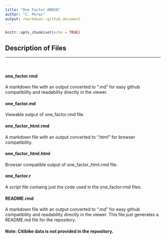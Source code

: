 ```yaml
---
title: "One Factor ANOVA"
author: "C. Perez"
output: rmarkdown::github_document
---
```


```r
knitr::opts_chunk$set(echo = TRUE)
```

## Description of Files
***
&nbsp;\  

#### one_factor.rmd  
A markdown file with an output converted to ".md" for easy github compatibility and readability directly in the viewer.  

#### one_factor.md
Viewable output of one_factor.rmd file.

#### one_factor_html.rmd  
A markdown file with an output converted to ".html" for browser compatibility.

#### one_factor_html.html
Browser compatible output of one_factor_html.rmd file.

#### one_factor.r
A script file containg just the code used in the one_factor.rmd files.

#### README.rmd
A markdown file with an output converted to ".md" for easy github compatibility and readability directly in the viewer. This file just generates a README.md file for the repository.

#### Note: Citibike data is not provided in the repository.


